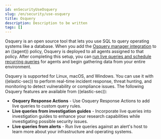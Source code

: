 ```yaml
---
id: enSecurityUseOsquery
slug: /en/security/use-osquery
title: Osquery
description: Description to be written
tags: []
---
```


<div id="use-osquery"></div>

Osquery is an open source tool that lets you use SQL to query operating systems like a database. When you add the [Osquery manager integration](((kibana-ref))/manage-osquery-integration.html) to an ((agent)) policy, Osquery is deployed to all agents assigned to that policy. After completing this setup, you can [run live queries and schedule recurring queries](((kibana-ref))/osquery.html) for agents and begin gathering data from your entire environment.

Osquery is supported for Linux, macOS, and Windows. You can use it with ((elastic-sec)) to perform real-time incident response, threat hunting, and monitoring to detect vulnerability or compliance issues. The following Osquery features are available from ((elastic-sec)):

* **<DocLink id="enSecurityOsqueryResponseAction">Osquery Response Actions</DocLink>** - Use Osquery Response Actions to add live queries to custom query rules.
* **<DocLink id="enSecurityInvestGuideRunOsquery">Live queries from investigation guides</DocLink>** - Incorporate live queries into investigation guides to enhance your research capabilities while investigating possible security issues.
* **<DocLink id="enSecurityAlertsRunOsquery">Live queries from alerts</DocLink>** - Run live queries against an alert's host to learn more about your infrastructure and operating systems.

